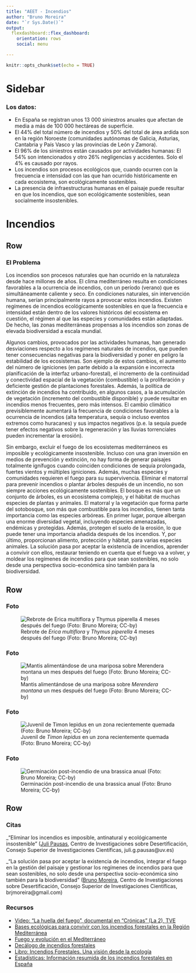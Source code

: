 ```yaml
---
title: "AEET - Incendios"
author: "Bruno Moreira"
date: "`r Sys.Date()`"
output: 
  flexdashboard::flex_dashboard:
    orientation: rows
    social: menu

---
```


```r
knitr::opts_chunk$set(echo = TRUE)
```

Sidebar {.sidebar}
=======================================================================

### Los datos: 

- En España se registran unos 13 000 siniestros anuales que afectan de media a más de 100 000 hectáreas de superficie.
- El 44% del total número de incendios y 50% del total de área ardida son en la región Noroeste (comunidades autónomas de Galicia, Asturias, Cantabria y País Vasco y las provincias de León y Zamora).
- El 96% de los siniestros están causados por actividades humanas: El 54% son intencionados y otro 26% negligencias y accidentes. Solo el 4% es causado por rayos.
- Los incendios son procesos ecológicos que, cuando ocurren con la frecuencia e intensidad con las que han ocurrido históricamente en cada ecosistema, son ecológicamente sostenibles.
- La presencia de infraestructuras humanas en el paisaje puede resultar en que los incendios, que son ecológicamente sostenibles, sean socialmente insostenibles.

Incendios
=======================================================================

Row
-----------------------------------------------------------------------

### El Problema
Los incendios son procesos naturales que han ocurrido en la naturaleza desde hace millones de años. El clima mediterráneo resulta en condiciones favorables a la ocurrencia de incendios, con un período (verano) que es simultáneamente caliente y seco. En condiciones naturales, sin intervención humana, serían principalmente rayos a provocar estos incendios. Existen regímenes de incendios ecológicamente sostenibles en que la frecuencia e intensidad están dentro de los valores históricos del ecosistema en cuestión, el régimen al que las especies y comunidades están adaptadas. De hecho, las zonas mediterráneas propensas a los incendios son zonas de elevada biodiversidad a escala mundial.

Algunos cambios, provocados por las actividades humanas, han generado desviaciones respecto a los regímenes naturales de incendios, que pueden tener consecuencias negativas para la biodiversidad y poner en peligro la estabilidad de los ecosistemas. Son ejemplo de estos cambios, el aumento del número de igniciones (en parte debido a la expansión e incorrecta planificación de la interfaz urbano-forestal), el incremento de la continuidad y conectividad espacial de la vegetación (combustible) o la proliferación y deficiente gestión de plantaciones forestales. Además, la política de extinción de incendios ha contribuido, en algunos casos, a la acumulación de vegetación (incremento del combustible disponible) y puede resultar en incendios menos frecuentes, pero más intensos. El cambio climático previsiblemente aumentará la frecuencia de condiciones favorables a la ocurrencia de incendios (alta temperatura, sequía o incluso eventos extremos como huracanes) y sus impactos negativos (p.e. la sequía puede tener efectos negativos sobre la regeneración y las lluvias torrenciales pueden incrementar la erosión).

Sin embargo, excluir el fuego de los ecosistemas mediterráneos es imposible y ecológicamente insostenible. Incluso con una gran inversión en medios de prevención y extinción, no hay forma de generar paisajes totalmente ignífugos cuando coinciden condiciones de sequía prolongada, fuertes vientos y múltiples igniciones. Además, muchas especies y comunidades requieren el fuego para su supervivencia. Eliminar el matorral para prevenir incendios o plantar árboles después de un incendio, no son siempre acciones ecológicamente sostenibles. El bosque es más que un conjunto de árboles, es un ecosistema complejo, y el hábitat de muchas especies de plantas y animales. El matorral y la vegetación que forma parte del sotobosque, son más que combustible para los incendios, tienen tanta importancia como las especies arbóreas. En primer lugar, porque albergan una enorme diversidad vegetal, incluyendo especies amenazadas, endémicas y protegidas. Además, protegen el suelo de la erosión, lo que puede tener una importancia añadida después de los incendios. Y, por último, proporcionan alimento, protección y hábitat, para varias especies animales. La solución pasa por aceptar la existencia de incendios, aprender a convivir con ellos, restaurar teniendo en cuenta que el fuego va a volver, y moldear los regímenes de incendios para que sean sostenibles, no solo desde una perspectiva socio-económica sino también para la biodiversidad.

Row
-----------------------------------------------------------------------

### Foto

![Rebrote de *Erica multiflora* y *Thymus piperella* 4 meses después del fuego (Foto: Bruno Moreira; CC-by)](../temps/Resprout_Erica3_Ayora2(4monthsPost-fire).JPG)

### Foto

![Mantis alimentándose de una mariposa sobre *Merendera montana* un mes después del fuego (Foto: Bruno Moreira; CC-by)](../temps/Crocus.amantis.butterfly.JPG)

### Foto

![Juvenil de *Timon lepidus* en un zona recientemente quemada (Foto: Bruno Moreira; CC-by)](../temps/Timon lepidus.jpg)

### Foto

![Germinación post-incendio de una brassica anual (Foto: Bruno Moreira; CC-by)](../temps/Brassicaceae(Coincya_monensis).jpg)


Row
-----------------------------------------------------------------------

### Citas {data-width=700}

_"Eliminar los incendios es imposible, antinatural y ecológicamente insostenible" ([Juli Pausas](https://www.uv.es/jgpausas/), Centro de Investigaciones sobre Desertificación, Consejo Superior de Investigaciones Científicas, juli.g.pausas@uv.es)   

_"La solución pasa por aceptar la existencia de incendios, integrar el fuego en la gestión del paisaje y gestionar los regímenes de incendios para que sean sostenibles, no solo desde una perspectiva socio-económica sino también para la biodiversidad" ([Bruno Moreira](https://sites.google.com/site/brjmoreira/), Centro de Investigaciones sobre Desertificación, Consejo Superior de Investigaciones Científicas, brjmoreira@gmail.com)   


### Recursos {data-width=340}

- [Video: "La huella del fuego", documental en "Crónicas" (La 2), TVE](http://www.rtve.es/alacarta/videos/cronicas/cronicas-huella-fuego-281116/3814720/)
- [Bases ecológicas para convivir con los incendios forestales en la Región Mediterránea](https://www.uv.es/jgpausas/papers/pausas-vallejo-2008-Ecosistemas_decalogo.pdf)
- [Fuego y evolución en el Mediterráneo](https://www.uv.es/jgpausas/papers/Pausas-2010-IyC_fuego-evolucion.pdf)
- [Decálogo de incendios forestales](http://www.paucostafoundation.org/decalogo-iiff.php)
- [Libro: Incendios Forestales. Una visión desde la ecología](https://www.uv.es/jgpausas/incendios.html)
- [Estadísticas: Información resumida de los incendios forestales en España](http://www.mapama.gob.es/es/desarrollo-rural/estadisticas/tripticoincendios-junio2015v6_tcm7-462270.pdf)
